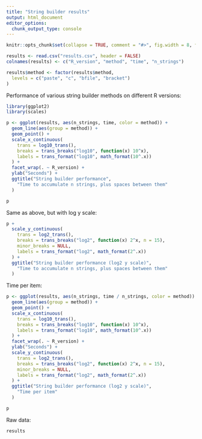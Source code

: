 ```yaml
---
title: "String builder results"
output: html_document
editor_options: 
  chunk_output_type: console
---
```


```r
knitr::opts_chunk$set(collapse = TRUE, comment = "#>", fig.width = 8, fig.height = 6)
```



```r
results <- read.csv("results.csv", header = FALSE)
colnames(results) <- c("R_version", "method", "time", "n_strings")

results$method <- factor(results$method,
  levels = c("paste", "c", "bfile", "bracket")
)
```

Performance of various string builder methods on different R versions:

```r
library(ggplot2)
library(scales)

p <- ggplot(results, aes(n_strings, time, color = method)) +
  geom_line(aes(group = method)) +
  geom_point() +
  scale_x_continuous(
    trans = log10_trans(),
    breaks = trans_breaks("log10", function(x) 10^x),
    labels = trans_format("log10", math_format(10^.x))
  ) +
  facet_wrap(. ~ R_version) +
  ylab("Seconds") +
  ggtitle("String builder performance",
    "Time to accumulate n strings, plus spaces between them"
  )

p
```

Same as above, but with log y scale:

```r
p +
  scale_y_continuous(
    trans = log2_trans(),
    breaks = trans_breaks("log2", function(x) 2^x, n = 15),
    minor_breaks = NULL,
    labels = trans_format("log2", math_format(2^.x))
  ) +
  ggtitle("String builder performance (log2 y scale)",
    "Time to accumulate n strings, plus spaces between them"
  )
```



Time per item:

```r
p <- ggplot(results, aes(n_strings, time / n_strings, color = method)) +
  geom_line(aes(group = method)) +
  geom_point() +
  scale_x_continuous(
    trans = log10_trans(),
    breaks = trans_breaks("log10", function(x) 10^x),
    labels = trans_format("log10", math_format(10^.x))
  ) +
  facet_wrap(. ~ R_version) +
  ylab("Seconds") +
  scale_y_continuous(
    trans = log2_trans(),
    breaks = trans_breaks("log2", function(x) 2^x, n = 15),
    minor_breaks = NULL,
    labels = trans_format("log2", math_format(2^.x))
  ) +
  ggtitle("String builder performance (log2 y scale)",
    "Time per item"
  )

p
```

Raw data:

```r
results
```

